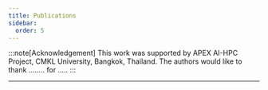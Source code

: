 ```yaml
---
title: Publications
sidebar:
  order: 5
---
```



:::note[Acknowledgement]
This work was supported by APEX AI-HPC Project, CMKL University, Bangkok, Thailand.
The authors would like to thank ........ for .....
:::

---
